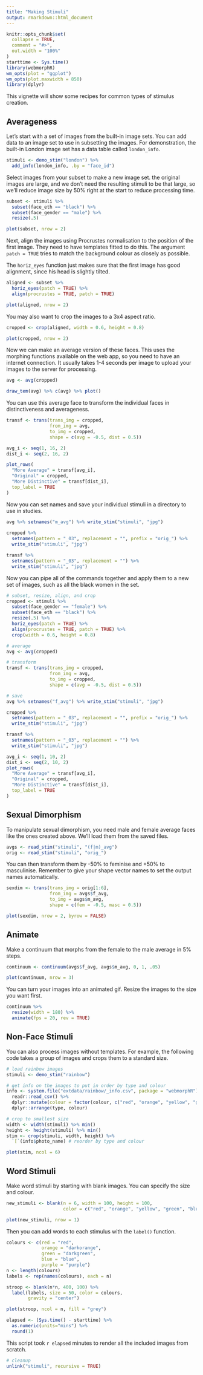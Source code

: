 ```yaml
---
title: "Making Stimuli"
output: rmarkdown::html_document
---
```


```r
knitr::opts_chunk$set(
  collapse = TRUE,
  comment = "#>",
  out.width = "100%"
)
starttime <- Sys.time()
library(webmorphR)
wm_opts(plot = "ggplot")
wm_opts(plot.maxwidth = 850)
library(dplyr)
```


This vignette will show some recipes for common types of stimulus creation.

## Averageness

Let's start with a set of images from the built-in image sets. You can add data to an image set to use in subsetting the images. For demonstration, the built-in London image set has a data table called `london_info`.

```r
stimuli <- demo_stim("london") %>%
  add_info(london_info, .by = "face_id")
```

Select images from your subset to make a new image set. the original images are large, and we don't need the resulting stimuli to be that large, so we'll reduce image size by 50% right at the start to reduce processing time.

```r
subset <- stimuli %>%
  subset(face_eth == "black") %>%
  subset(face_gender == "male") %>%
  resize(.5)
```

```r
plot(subset, nrow = 2)
```

Next, align the images using Procrustes normalisation to the position of the first image. They need to have templates fitted to do this. The argument `patch = TRUE` tries to match the background colour as closely as possible. 

The `horiz_eyes` function just makes sure that the first image has good alignment, since his head is slightly tilted.

```r
aligned <- subset %>%
  horiz_eyes(patch = TRUE) %>%
  align(procrustes = TRUE, patch = TRUE)
```

```r
plot(aligned, nrow = 2)
```

You may also want to crop the images to a 3x4 aspect ratio.

```r
cropped <- crop(aligned, width = 0.6, height = 0.8)
```

```r
plot(cropped, nrow = 2)
```

Now we can make an average version of these faces. This uses the morphing functions available on the web app, so you need to have an internet connection. It usually takes 1-4 seconds per image to upload your images to the server for processing.

```r
avg <- avg(cropped)
```

```r
draw_tem(avg) %>% c(avg) %>% plot()
```

You can use this average face to transform the individual faces in distinctiveness and averageness. 

```r
transf <- trans(trans_img = cropped,
                from_img = avg,
                to_img = cropped,
                shape = c(avg = -0.5, dist = 0.5))
```


```r
avg_i <- seq(1, 16, 2)
dist_i <- seq(2, 16, 2)

plot_rows(
  "More Average" = transf[avg_i],
  "Original" = cropped,
  "More Distinctive" = transf[dist_i],
  top_label = TRUE
)
```

Now you can set names and save your individual stimuli in a directory to use in studies.

```r
avg %>% setnames("m_avg") %>% write_stim("stimuli", "jpg")
                                         
cropped %>%
  setnames(pattern = "_03", replacement = "", prefix = "orig_") %>%
  write_stim("stimuli", "jpg")

transf %>%
  setnames(pattern = "_03", replacement = "") %>%
  write_stim("stimuli", "jpg")
```

Now you can pipe all of the commands together and apply them to a new set of images, such as all the black women in the set.

```r

# subset, resize, align, and crop
cropped <- stimuli %>%
  subset(face_gender == "female") %>%
  subset(face_eth == "black") %>%
  resize(.5) %>%
  horiz_eyes(patch = TRUE) %>%
  align(procrustes = TRUE, patch = TRUE) %>%
  crop(width = 0.6, height = 0.8)

# average
avg <- avg(cropped)

# transform
transf <- trans(trans_img = cropped,
                from_img = avg,
                to_img = cropped,
                shape = c(avg = -0.5, dist = 0.5))

# save
avg %>% setnames("f_avg") %>% write_stim("stimuli", "jpg")

cropped %>%
  setnames(pattern = "_03", replacement = "", prefix = "orig_") %>%
  write_stim("stimuli", "jpg")

transf %>%
  setnames(pattern = "_03", replacement = "") %>%
  write_stim("stimuli", "jpg")

```

```r
avg_i <- seq(1, 10, 2)
dist_i <- seq(2, 10, 2)
plot_rows(
  "More Average" = transf[avg_i],
  "Original" = cropped,
  "More Distinctive" = transf[dist_i],
  top_label = TRUE
)
```

## Sexual Dimorphism

To manipulate sexual dimorphism, you need male and female average faces like the ones created above. We'll load them from the saved files.

```r
avgs <- read_stim("stimuli", "(f|m)_avg")
orig <- read_stim("stimuli", "orig_")
```

You can then transform them by -50% to feminise and +50% to masculinise. Remember to give your shape vector names to set the output names automatically.

```r
sexdim <- trans(trans_img = orig[1:6],
                from_img = avgs$f_avg,
                to_img = avgs$m_avg,
                shape = c(fem = -0.5, masc = 0.5))
```

```r
plot(sexdim, nrow = 2, byrow = FALSE)
```


## Animate

Make a continuum that morphs from the female to the male average in 5% steps.

```r
continuum <- continuum(avgs$f_avg, avgs$m_avg, 0, 1, .05)
```

```r
plot(continuum, nrow = 3)
```

You can turn your images into an animated gif. Resize the images to the size you want first.

```r
continuum %>%
  resize(width = 180) %>%
  animate(fps = 20, rev = TRUE)
```

## Non-Face Stimuli

You can also process images without templates. For example, the following code takes a group of images and crops them to a standard size.

```r
# load rainbow images
stimuli <- demo_stim("rainbow")

# get info on the images to put in order by type and colour
info <- system.file("extdata/rainbow/_info.csv", package = "webmorphR") %>%
  readr::read_csv() %>%
  dplyr::mutate(colour = factor(colour, c("red", "orange", "yellow", "green", "blue", "purple"))) %>%
  dplyr::arrange(type, colour)

# crop to smallest size
width <- width(stimuli) %>% min()
height <- height(stimuli) %>% min()
stim <- crop(stimuli, width, height) %>%
  `[`(info$photo_name) # reorder by type and colour

plot(stim, ncol = 6)
```


## Word Stimuli

Make word stimuli by starting with blank images. You can specify the size and colour.

```r
new_stimuli <- blank(n = 6, width = 100, height = 100, 
                     color = c("red", "orange", "yellow", "green", "blue", "purple"))
```


```r
plot(new_stimuli, nrow = 1)
```

Then you can add words to each stimulus with the `label()` function.

```r
colours <- c(red = "red", 
             orange = "darkorange", 
             green = "darkgreen", 
             blue = "blue", 
             purple = "purple")
n <- length(colours)
labels <- rep(names(colours), each = n)

stroop <- blank(n*n, 400, 100) %>%
  label(labels, size = 50, color = colours, 
        gravity = "center")
```

```r
plot(stroop, ncol = n, fill = "grey")
```




```r
elapsed <- (Sys.time() - starttime) %>%
  as.numeric(units="mins") %>%
  round(1)
```

This script took `r elapsed` minutes to render all the included images from scratch.


```r
# cleanup
unlink("stimuli", recursive = TRUE)
```


